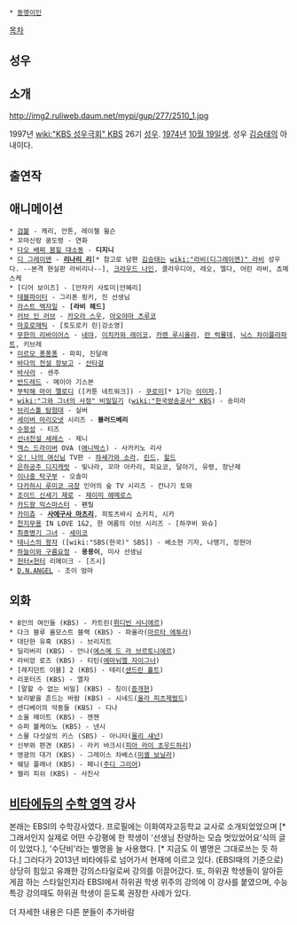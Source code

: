  * [[동명이인]]

[[목차]]

== 성우 ==
== 소개 ==

http://img2.ruliweb.daum.net/mypi/gup/277/2510_1.jpg

1997년 [[wiki:"KBS 성우극회" KBS]] 26기 [[성우]]. [[1974년]] [[10월 19일]]생. 성우 [[김승태]]의 아내이다.

== 출연작 ==

== 애니메이션 ==
 * [[검볼]] - 캐리, 안톤, 레이첼 윌슨
 * 꼬마신랑 쿵도령 - 연화
 * [[다오 배찌 붐힐 대소동]] - '''디지니'''
 * [[디 그레이맨]] - '''[[리나리 리]]'''[* 참고로 남편 [[김승태]]는 [[wiki:"라비(디그레이맨)" 라비]] 성우다. --본격 현실판 라비리나--], [[크라우드 나인]], 클라우디아, 레오, 엘다, 어린 라비, 쵸메스케
 * [디어 보이즈] - [안자키 사토미|안혜리]
 * [[데블파이터]] - 그리폰 핑키, 진 선생님
 * [[라스트 엑자일]] - '''[라비 헤드]'''
 * [[러브 인 러브]] - [[카오라 스우]], [[아오야마 츠루코]]
 * [[마호로매틱]] - [토도로키 린|강소영]
 * [[무한의 리바이어스]] - [[네야]], [[이치카와 레이코]], [[카렌 루시올라]], [[란 럭몰데]], [[닉스 차이플라파트]], 키브레
 * [[미르모 퐁퐁퐁]] - 파피, 진달래
 * [[바다의 전설 장보고]] - [[산타걸]]
 * [[바사라]] - 센주
 * [[반드레드]] - 메이아 기스본
 * [[부탁해 마이 멜로디]] ([카툰 네트워크]) - [[쿠로미]][* 1기는 [[이미자]].]
 * [[wiki:"그와 그녀의 사정" 비밀일기]] ([[wiki:"한국방송공사" KBS]]) - 송미라
 * [[브리스톨 탐험대]] - 실버
 * [[세이버 마리오넷]] 시리즈 - '''블러드베리'''
 * [[수왕성]] - 티즈
 * [[선녀전설 세레스]] - 제니
 * [[엑스 드라이버]] OVA ([[애니박스]]) - 사카키노 리사
 * [[오! 나의 여신님]] TV판 - [[하세가와 소라]], [[린드]], [[힐드]]
 * [[은하공주 디지캐럿]] - 빛나라, 꼬마 아카리, 피요코, 달아기, 유령, 장난제
 * [[이나중 탁구부]] - 오솔미
 * [[다카하시 루미코 극장]] 인어의 숲 TV 시리즈 - 칸나기 토와
 * [[조이드 신세기 제로]] - [[제이미 헤메로스]]
 * [[카드왕 믹스마스터]] - 펜릴
 * [[카미츄]] - '''[[사에구사 마츠리]]''', 히토츠바시 쇼키치, 시카
 * [[천지무용]] IN LOVE 1&2, 한 여름의 이브 시리즈 - [하쿠비 와슈]
 * [[최종병기 그녀]] - [[세이코]]
 * [[테니스의 왕자]] ([wiki:"SBS(한국)" SBS]) - 배소현 기자, 나맹기, 정현아
 * [[하늘이와 구름요정]] - '''용용이''', 미사 선생님
 * [[헌터×헌터]] 리메이크 - [즈시]
 * [[D.N.ANGEL]] - 조이 엄마

== 외화 ==
 * 8인의 여인들 (KBS) - 카트린([[뤼디빈 사니에르]])
 * 다크 블루 올모스트 블랙 (KBS) - 파올라([[마르타 에투라]])
 * 대단한 유혹 (KBS) - 브리지트
 * 딜리버리 (KBS) - 안나([[에스메 드 라 브르토니에르]])
 * 라비앙 로즈 (KBS) - 티틴([[에마뉘엘 자이그너]])
 * [레지던트 이블] 2 (KBS) - 테리([[샌드린 홀트]])
 * 리포터즈 (KBS) - 엘자
 * [말할 수 없는 비밀] (KBS) - 칭이([[증개현]])
 * 보리밭을 흔드는 바람 (KBS) - 시네드([[올라 피츠제럴드]])
 * 샌디베이의 악동들 (KBS) - 디나
 * 소울 메이트 (KBS) - 젠젠
 * 슈퍼 볼케이노 (KBS) - 낸시
 * 스물 다섯살의 키스 (SBS) - 아니타([[몰리 섀넌]])
 * 신부와 편견 (KBS) - 라키 바크시([[피아 라이 초우드하리]])
 * 영광의 대가 (KBS) - 그레이스 차베스([[미셸 보닐라]])
 * 웨딩 플래너 (KBS) - 페니([[주디 그리어]])
 * 젤리 피쉬 (KBS) - 사진사

== [[비타에듀]]의 [[수학 영역]] 강사 ==
본래는 EBSI의 수학강사였다. 프로필에는 이화여자고등학교 교사로 소개되었었으며 [* 그래서인지 실제로 어떤 수강평에 한 학생이 '선생님 찬양하는 모습 멋있었어요'식의 글이 있었다.], '수단비'라는 별명을 늘 사용했다. [* 지금도 이 별명은 그대로쓰는 듯 하다.] 그러다가 2013년 비타에듀로 넘어가서 현재에 이르고 있다. 
(EBSI때의 기준으로) 상당히 힘있고 유쾌한 강의스타일로써 강의를 이끌어갔다. 또, 하위권 학생들이 알아듣게끔 하는 스타일인지라 EBSI에서 하위권 학생 위주의 강의에 이 강사를 붙였으며, 수능특강 강의때도 하위권 학생이 듣도록 권장한 사례가 있다.

더 자세한 내용은 다른 분들이 추가바람
